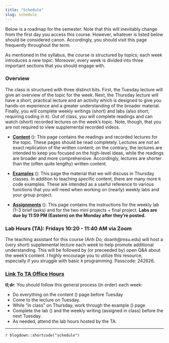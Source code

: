 ```yaml
---
title: "Schedule"
slug: schedule
---
```


Below is a roadmap for the semester. Note that this will inevitably change from the first day you access this course. However, whatever is listed below should be considered canon. Accordingly, you should visit this page frequently throughout the term.

As mentioned in the syllabus, the course is structured by topics; each week introduces a new topic. Moreover, every week is divided into three important sections that you should engage with.

### Overview

The class is structured with three distinct bits. First, the Tuesday lecture will give an overview of the topic for the week. Next, the Thursday lecture will have a short, practical lecture and an activity which is designed to give you hands-on experience and a greater understanding of the broader material. Finally, you will complete weekly writings (short) and labs (also short; requiring coding in `R`). Out of class, you will complete readings and can watch (short) recorded lectures on the week's topic. Note, though, that you are not required to view supplemental recorded videos.

- [**Content**](/content/) (<i class="fas fa-book-reader"></i>): This page contains the readings and recorded lectures for the topic. These pages should be read completely. Lectures are *not* an exact replication of the written content; on the contrary, the lectures are intended to keep you focused on the high-level ideas, while the readings are broader and more comprehensive. Accordingly, lectures are shorter than the (often quite lengthy) written content.

- [**Examples**](/example/) (<i class="fas fa-laptop-code"></i>): This page the material that we will discuss in Thursday classes. In addition to teaching specific content, there are many more `R` code examples. These are intended as a useful reference to various functions that you will need when working on (nearly) weekly labs and your group project.

- [**Assignments**](/assignment/) (<i class="fas fa-pencil-ruler"></i>): This page contains the instructions for the weekly lab (1–3 brief tasks) and for the two mini projects + final project. **Labs are due by 11:59 PM (Eastern) on the Monday after they're posted.**

### Lab Hours (TA): Fridays 10:20 - 11:40 AM via Zoom

The teaching assistant for this course (Anh Do; doanh@msu.edu) will host a (very short) supplemental lecture each week to help promote additional understanding. This will be followed by (or preceeded by) open Q&A about the week's content. I highly encourage you to utilize this resource, especially if you struggle with basic `R` programming. Passcode: 242626.

### [Link To TA Office Hours](https://msu.zoom.us/j/91038811463)


:::note
**tl;dr**: You should follow this general process (in order) each week:

- Do everything on the content (<i class="fas fa-book-reader"></i>) page before Tuesday
- Come to the lecture on Tuesday.
- While "in class" on Thursday, work through the example (<i class="fas fa-laptop-code"></i>) page
- Complete the lab (<i class="fas fa-pencil-ruler"></i>) and the weekly writing (assigned in class) before the next Tuesday.
- As needed, attend the lab hours hosted by the TA.
:::

---

`r blogdown::shortcode("schedule")`
